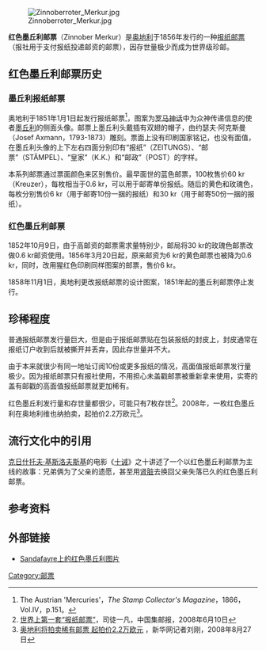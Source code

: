 [[File:Zinnoberroter_Merkur.jpg|frame]]

'''红色墨丘利邮票'''（Zinnober Merkur）是[[奥地利|奥地利]]于1856年发行的一种[[报纸邮票|报纸邮票]]（报社用于支付报纸投递邮资的邮票），因存世量极少而成为世界级珍邮。

== 红色墨丘利邮票历史 ==
=== 墨丘利报纸邮票 ===
奥地利于1851年1月1日起发行报纸邮票<ref>The Austrian 'Mercuries'，''The Stamp Collector's Magazine''，1866，Vol.IV，p.151。</ref>，图案为[[罗马神话|罗马神话]]中为众神传递信息的使者[[墨丘利|墨丘利]]的侧面头像。邮票上墨丘利头戴插有双翅的帽子，由约瑟夫·阿克斯曼（Josef Axmann，1793-1873）雕刻。票面上没有印刷国家铭记，也没有面值，在墨丘利头像的上下左右四面分别印有“报纸”（ZEITUNGS）、“邮票”（STÄMPEL）、“皇家”（K.K.）和“邮政”（POST）的字样。

本系列邮票通过票面颜色来区别售价。最早面世的蓝色邮票，100枚售价60 kr（Kreuzer），每枚相当于0.6 kr，可以用于邮寄单份报纸。随后的黄色和玫瑰色，每枚分别售价6 kr（用于邮寄10份一捆的报纸）和30 kr（用于邮寄50份一捆的报纸）。

=== 红色墨丘利邮票 ===
1852年10月9日，由于高邮资的邮票需求量特别少，邮局将30 kr的玫瑰色邮票改做0.6 kr邮资使用。1856年3月20日起，原来邮资为6 kr的黄色邮票也被降为0.6 kr，同时，改用猩红色印刷同样图案的邮票，售价6 kr。

1858年11月1日，奥地利更改报纸邮票的设计图案，1851年起的墨丘利邮票停止发行。

== 珍稀程度 ==
普通报纸邮票发行量巨大，但是由于报纸邮票贴在包装报纸的封皮上，封皮通常在报纸订户收到后就被撕开并丢弃，因此存世量并不大。

由于本来就很少有同一地址订阅10份或更多报纸的情况，高面值报纸邮票发行量极少。因为报纸邮票只有报社使用，不用担心未盖戳邮票被重新拿来使用，实寄的盖有邮戳的高面值报纸邮票就更加稀有。

红色墨丘利发行量和存世量都很少，可能只有7枚存世<ref>[http://www.cct5000.com/news/stamp/ztjy/2008/612/0861210443741852.html 世界上第一套“报纸邮票”]{{dead link|date=2018年4月 |bot=InternetArchiveBot |fix-attempted=yes }}，司徒一凡，中国集邮报，2008年6月10日</ref>。2008年，一枚红色墨丘利在奥地利维也纳拍卖，起拍价2.2万欧元<ref>[http://news.cctv.com/world/20080829/103174.shtml 奥地利将拍卖稀有邮票 起拍价2.2万欧元] {{Wayback|url=http://news.cctv.com/world/20080829/103174.shtml |date=20190903065834 }}，新华网记者刘刚，2008年8月27日</ref>。

== 流行文化中的引用 ==

[[克日什托夫·基斯洛夫斯基|克日什托夫·基斯洛夫斯基]]的电影《[[十诫_(波兰电影)|十诫]]》之十讲述了一个以红色墨丘利邮票为主线的故事：兄弟俩为了父亲的遗愿，甚至用[[肾脏|肾脏]]去换回父亲失落已久的红色墨丘利邮票。

== 参考资料 ==
{{Reflist}}

== 外部链接 ==
* [https://www.webcitation.org/65k0MBhPY?url=http://www.sandafayre.com/gallery/stamp_628.htm Sandafayre上的红色墨丘利图片]

[[Category:邮票|Category:邮票]]